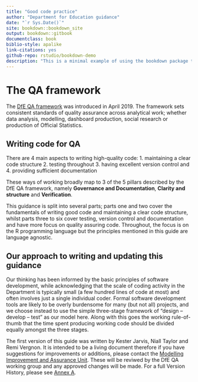 ---
title: "Good code practice"
author: "Department for Education guidance"
date: "`r Sys.Date()`"
site: bookdown::bookdown_site
output: bookdown::gitbook
documentclass: book
biblio-style: apalike
link-citations: yes
github-repo: rstudio/bookdown-demo
description: "This is a minimal example of using the bookdown package to write a book. The output format for this example is bookdown::gitbook."
---

# The QA framework
The [DfE QA framework](https://educationgovuk.sharepoint.com/sites/sarpi/g/AC/Quality%20Assurance.aspx) was introduced in April 2019.
The framework sets consistent standards of quality assurance across analytical work; whether data analysis, modelling, dashboard production, social research or production of Official Statistics. 

## Writing code for QA

There are 4 main aspects to writing high-quality code: 
1. maintaining a clear code structure
2. testing throughout
3. having excellent version control and 
4. providing sufficient documentation

These ways of working broadly map to 3 of the 5 pillars described by the DfE QA framework, namely **Governance and Documentation**, **Clarity and structure** and **Verification**.  

This guidance is split into several parts; parts one and two cover the fundamentals of writing good code and maintaining a clear code structure, whilst parts three to six cover testing, version control and documentation and have more focus on quality assuring code.  Throughout, the focus is on the R programming language but the principles mentioned in this guide are language agnostic. 

## Our approach to writing and updating this guidance

Our thinking has been informed by the basic principles of software development, while acknowledging that the scale of coding activity in the Department is typically small (a few hundred lines of code at most) and often involves just a single individual coder. Formal software development tools are likely to be overly burdensome for many (but not all) projects, and we choose instead to use the simple three-stage framework of “design – develop – test” as our model here. Along with this goes the working rule-of-thumb that the time spent producing working code should be divided equally amongst the three stages.

The first version of this guide was written by Kester Jarvis, Niall Taylor and Remi Vergnon.  It is intended to be a living document therefore if you have suggestions for improvements or additions, please contact the [Modelling Improvement and Assurance Unit](mailto:modellingandqa@Educationgovuk.onmicrosoft.com?subject=Good%20coding%20practice).  These will be reviwed by the DfE QA working group and any approved changes will be made.  For a full Version History, please see [Annex A](#Annex_A).





